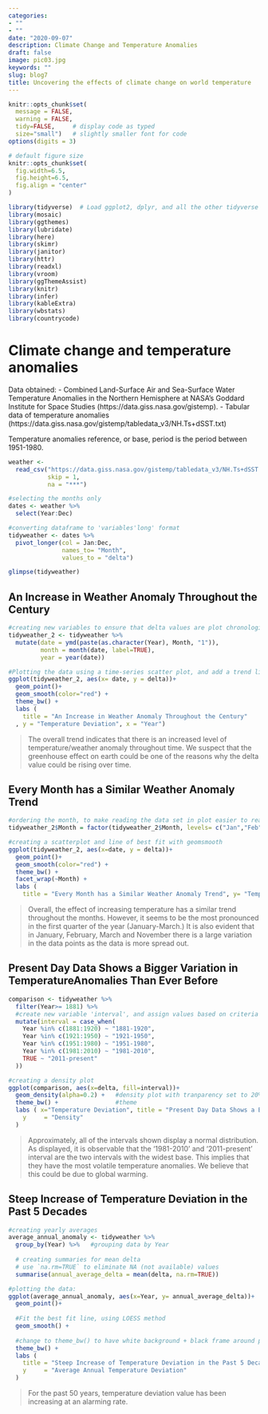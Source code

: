```yaml
---
categories:
- ""
- ""
date: "2020-09-07"
description: Climate Change and Temperature Anomalies
draft: false
image: pic03.jpg
keywords: ""
slug: blog7
title: Uncovering the effects of climate change on world temperature
---
```

  
```r
knitr::opts_chunk$set(
  message = FALSE, 
  warning = FALSE, 
  tidy=FALSE,     # display code as typed
  size="small")   # slightly smaller font for code
options(digits = 3)

# default figure size
knitr::opts_chunk$set(
  fig.width=6.5, 
  fig.height=6.5,
  fig.align = "center"
)
```

```r
library(tidyverse)  # Load ggplot2, dplyr, and all the other tidyverse packages
library(mosaic)
library(ggthemes)
library(lubridate)
library(here)
library(skimr)
library(janitor)
library(httr)
library(readxl)
library(vroom)
library(ggThemeAssist)
library(knitr)
library(infer)
library(kableExtra)
library(wbstats)
library(countrycode)
```

# Climate change and temperature anomalies 

Data obtained:
- Combined Land-Surface Air and Sea-Surface Water Temperature Anomalies in the Northern Hemisphere at NASA's Goddard Institute for Space Studies (https://data.giss.nasa.gov/gistemp).
- Tabular data of temperature anomalies (https://data.giss.nasa.gov/gistemp/tabledata_v3/NH.Ts+dSST.txt)

Temperature anomalies reference, or base, period is the period between 1951-1980.

```r

weather <- 
  read_csv("https://data.giss.nasa.gov/gistemp/tabledata_v3/NH.Ts+dSST.csv", 
           skip = 1, 
           na = "***")

```


```r
#selecting the months only
dates <- weather %>% 
  select(Year:Dec)

#converting dataframe to 'variables'long' format
tidyweather <- dates %>% 
  pivot_longer(col = Jan:Dec,
               names_to= "Month",
               values_to = "delta")

glimpse(tidyweather)
```


## An Increase in Weather Anomaly Throughout the Century

```r
#creating new variables to ensure that delta values are plot chronologically
tidyweather_2 <- tidyweather %>%
  mutate(date = ymd(paste(as.character(Year), Month, "1")),
         month = month(date, label=TRUE),
         year = year(date))

#Plotting the data using a time-series scatter plot, and add a trend line
ggplot(tidyweather_2, aes(x= date, y = delta))+
  geom_point()+
  geom_smooth(color="red") +
  theme_bw() +
  labs (
    title = "An Increase in Weather Anomaly Throughout the Century"
  , y = "Temperature Deviation", x = "Year")


```

> The overall trend indicates that there is an increased level of temperature/weather anomaly throughout time. We suspect that the greenhouse effect on earth could be one of the reasons why the delta value could be rising over time.


## Every Month has a Similar Weather Anomaly Trend
```r
#ordering the month, to make reading the data set in plot easier to read
tidyweather_2$Month = factor(tidyweather_2$Month, levels= c("Jan","Feb","Mar","Apr","May", "Jun", "Jul" ,"Aug","Sep","Oct","Nov" ,"Dec"))

#creating a scatterplot and line of best fit with geomsmooth
ggplot(tidyweather_2, aes(x=date, y = delta))+
  geom_point()+
  geom_smooth(color="red") +
  theme_bw() +
  facet_wrap(~Month) +
  labs (
    title = "Every Month has a Similar Weather Anomaly Trend", y= "Temperature Deviation", x= "Month")

```

> Overall, the effect of increasing temperature has a similar trend throughout the months. However, it seems to be the most pronounced in the first quarter of the year (January-March.) It is also evident that in January, February, March and November there is a large variation in the data points as the data is more spread out.


## Present Day Data Shows a Bigger Variation in Temperature\n Anomalies Than Ever Before

```r

comparison <- tidyweather %>% 
  filter(Year>= 1881) %>% 
  #create new variable 'interval', and assign values based on criteria below:
  mutate(interval = case_when(
    Year %in% c(1881:1920) ~ "1881-1920",
    Year %in% c(1921:1950) ~ "1921-1950",
    Year %in% c(1951:1980) ~ "1951-1980",
    Year %in% c(1981:2010) ~ "1981-2010",
    TRUE ~ "2011-present"
  ))

```
```r

#creating a density plot
ggplot(comparison, aes(x=delta, fill=interval))+
  geom_density(alpha=0.2) +   #density plot with tranparency set to 20%
  theme_bw() +                #theme
  labs ( x="Temperature Deviation", title = "Present Day Data Shows a Bigger Variation in Temperature\n Anomalies Than Ever Before",
    y     = "Density" 
  )

```

> Approximately, all of the intervals shown display a normal distribution. As displayed, it is observable that the '1981-2010' and '2011-present' interval are the two intervals with the widest base. This implies that they have the most volatile temperature anomalies. We believe that this could be due to global warming. 


## Steep Increase of Temperature Deviation in the Past 5 Decades 
```r

#creating yearly averages
average_annual_anomaly <- tidyweather %>% 
  group_by(Year) %>%   #grouping data by Year
  
  # creating summaries for mean delta 
  # use `na.rm=TRUE` to eliminate NA (not available) values 
  summarise(annual_average_delta = mean(delta, na.rm=TRUE)) 

#plotting the data:
ggplot(average_annual_anomaly, aes(x=Year, y= annual_average_delta))+
  geom_point()+
  
  #Fit the best fit line, using LOESS method
  geom_smooth() +
  
  #change to theme_bw() to have white background + black frame around plot
  theme_bw() +
  labs (
    title = "Steep Increase of Temperature Deviation in the Past 5 Decades",
    y     = "Average Annual Temperature Deviation"
  )                         


```

> For the past 50 years, temperature deviation value has been increasing at an alarming rate.
